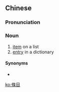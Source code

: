 {{also|条目}}
==Chinese==
{{zh-forms|s=条目}}

===Pronunciation===
{{zh-pron
|m=tiáomù
|c=tiu4 muk6
|mn=tiâu-ba̍k
|cat=n
}}

===Noun===
{{zh-noun}}

# [[item]] on a list
# [[entry]] in a dictionary

====Synonyms====
* {{zh-l|項目}}

[[ko:條目]]